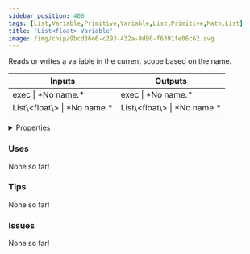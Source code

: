 ```yaml
---
sidebar_position: 400
tags: [List,Variable,Primitive,Variable,List,Primitive,Math,List]
title: 'List<float> Variable'
image: /img/chip/9bcd36e6-c293-432a-8d90-f6391fe06c62.svg
---
```


Reads or writes a variable in the current scope based on the name.



<IChip uuid="9bcd36e6-c293-432a-8d90-f6391fe06c62"/>

<table><thead><tr><th>Inputs</th><th>Outputs</th></tr></thead><tbody><tr><td>exec | *No name.*</td><td>exec | *No name.*</td></tr><tr><td>List\&lt;float\&gt; | *No name.*</td><td>List\&lt;float\&gt; | *No name.*</td></tr></tbody></table>

<details>
  <summary>Properties</summary>
  <div>
    <div>
    <table>
      <tbody>
        <tr>
          <td>Is beta required?</td>
          <td>No</td>
        </tr>
        <tr>
          <td>Is chip a trolling risk?</td>
          <td>No</td>
        </tr>
        <tr>
          <td>Is chip a role assignment risk?</td>
          <td>No</td>
        </tr>
        <tr>
          <td>Chip UUID</td>
          <td>9bcd36e6-c293-432a-8d90-f6391fe06c62</td>
        </tr>
        <tr>
          <td>Room availability</td>
          <td>Available everywhere</td>
        </tr>
      </tbody>
    </table>
    </div>
  </div>
</details>

### Uses

None so far!

### Tips

None so far!

### Issues

None so far!